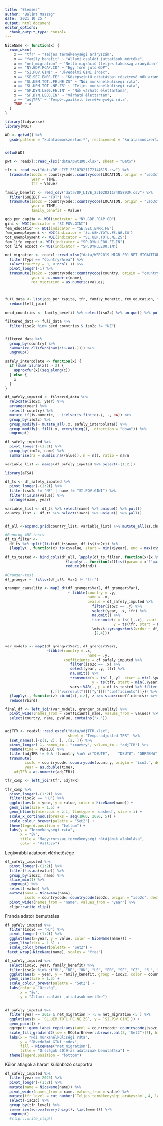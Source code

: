 ```yaml
---
title: "Elemzes"
author: "Balint Mazzag"
date: '2021 10 25 '
output: html_document
editor_options: 
  chunk_output_type: console
---
```


```r
NiceName <- function(x) {
  case_when(
    x == "tfr" ~ "Teljes termékenységi arányszám",
    x == "family_benefit" ~ "Állami családi juttatások mértéke",
    x == "net_migration" ~ "Nettó migráció (teljes lakosság arányában)",
    x == "NY.GDP.PCAP.CD" ~ "Egy főre jutó GDP",
    x == "SI.POV.GINI" ~ "Jövedelmi GINI index",
    x == "SE.SEC.ENRR.FE" ~ "Középszintű oktatásban résztvevő nők aránya",
    x == "SL.UEM.TOTL.FE.NE.ZS" ~ "Női munkanélküliségi ráta",
    x == "SL.UEM.TOTL.NE.ZS" ~ "Teljes munkanélküliségi ráta",
    x == "SP.DYN.LE00.FE.IN" ~ "Nők várható élettartama",
    x == "SP.DYN.LE00.IN" ~ "Várható élettartam",
    x == "adjTFR" ~ "Tempó-igazított termékenységi ráta",
    TRUE ~ x
  )
}


```


```r
library(tidyverse)
library(WDI)

WD <- getwd() %>% 
  gsub(pattern = "kutatasmodszertan.*", replacement = "kutatasmodszertan")


setwd(WD)
```

```r

pwt <- readxl::read_xlsx("data/pwt100.xlsx", sheet = "Data")

tfr <- read_csv("data/DP_LIVE_25102021172144615.csv") %>% 
  transmute(iso2c = countrycode::countrycode(LOCATION, origin = "iso3c", destination = "iso2c"), 
            year = TIME, 
            tfr = Value)

family_benefit <- read_csv("data/DP_LIVE_25102021174058939.csv") %>% 
  filter(SUBJECT == "TOT") %>% 
  transmute(iso2c = countrycode::countrycode(LOCATION, origin = "iso3c", destination = "iso2c"), 
            year = TIME, 
            family_benefit = Value)

gdp_per_capita <- WDI(indicator = "NY.GDP.PCAP.CD")
gini <- WDI(indicator = "SI.POV.GINI")
fem_education <- WDI(indicator = "SE.SEC.ENRR.FE")
fem_unemployment <- WDI(indicator = "SL.UEM.TOTL.FE.NE.ZS")
tot_unemployment <- WDI(indicator = "SL.UEM.TOTL.NE.ZS")
fem_life_expect <- WDI(indicator = "SP.DYN.LE00.FE.IN")
tot_life_expect <- WDI(indicator = "SP.DYN.LE00.IN")

net_migration <- readxl::read_xlsx("data/WPP2019_MIGR_F01_NET_MIGRATION_RATE.xlsx") %>% 
  filter(Type == "Country/Area") %>% 
  select(country = 3, 8:ncol(.)) %>% 
  pivot_longer(-1) %>% 
  transmute(iso2c = countrycode::countrycode(country, origin = "country.name", destination = "iso2c"),
            year = as.numeric(name),
            net_migration = as.numeric(value))



full_data <- list(gdp_per_capita, tfr, family_benefit, fem_education, fem_life_expect, fem_unemployment, tot_life_expect, tot_unemployment, gini, net_migration) %>% 
  reduce(left_join)

oecd_countries <- family_benefit %>% select(iso2c) %>% unique() %>% pull()

filtered_data <- full_data %>% 
  filter(iso2c %in% oecd_countries & iso2c != "NZ")


filtered_data %>% 
  group_by(country) %>%  
  summarize_all(funs(sum(!is.na(.)))) %>% 
  ungroup()
```


```r
safely_interpolate <- function(x) {
  if (sum(!is.na(x)) > 2) {
    approxfun(x)(seq_along(x))
  } else {
    x
  }
}

df_safely_imputed <- filtered_data %>% 
  relocate(iso2c, year) %>% 
  arrange(year) %>% 
  select(-country) %>% 
  mutate_if(is.numeric, ~ ifelse(is.finite(.), ., NA)) %>%
  group_by(iso2c) %>% 
  group_modify(~ mutate_all(.x, safely_interpolate)) %>% 
  group_modify(~ fill(.x, everything(), .direction = "down")) %>% 
  ungroup()

df_safely_imputed %>% 
  pivot_longer(-(1:2)) %>% 
  group_by(iso2c, name) %>% 
  summarise(na = sum(is.na(value)), n = n(), ratio = na/n)

variable_list <- names(df_safely_imputed %>% select(-(1:2)))

```




```r
library(aTSA)

df_ts <- df_safely_imputed %>% 
  pivot_longer(-(1:2)) %>% 
  filter(iso2c != "NZ" | name != "SI.POV.GINI") %>% 
  filter(!is.na(value)) %>% 
  arrange(name, year)

variable_list <- df_ts %>% select(name) %>% unique() %>% pull()
country_list <- df_ts %>% select(iso2c) %>% unique() %>% pull()


df_all <-expand.grid(country_list, variable_list) %>% mutate_all(as.character) %>% filter(Var1 != "NZ" | Var2 != "SI.POV.GINI")
```


```r
#Running ADF tests
df_ts_filter <- 
  df_ts %>% split(list(df_ts$name, df_ts$iso2c)) %>% 
  {lapply(., function(x) ts(x$value, start = min(x$year), end = max(x$year)))}

df_ts_tested <- bind_cols(df_all, lapply(df_ts_filter, function(x){x %>% PP.test()}) %>% 
                            {lapply(., function(x){list(param = x[["parameter"]][["Truncation lag parameter"]], p_value = x$p.value) %>% data.frame()})} %>% 
                            reduce(rbind))
```


```r
#Granger-test
df_granger <- filter(df_all, Var2 != "tfr")

granger_causality <- map2_df(df_granger$Var2, df_granger$Var1,
                             ~ tibble(country = .y, 
                                      name = .x, 
                                      pvalue = df_safely_imputed %>% 
                                        filter(iso2c == .y) %>% 
                                        select(year, .x, tfr) %>% 
                                        na.omit() %>% 
                                        transmute(x = ts(.[,.x], start = min(.$year), end = max(.$year)),
                                                  y = ts(tfr, start = min(.$year), end = max(.$year))) %>% 
                                        lmtest::grangertest(order = df_ts_tested %>% filter(Var1 == .y, Var2 == .x) %>% pull(param)) %>% 
                                        .[2,4]))


var_models <- map2(df_granger$Var1, df_granger$Var2,
                   ~tibble(country = .x, 
                                      name = .y, 
                           coefficients = df_safely_imputed %>% 
                              filter(iso2c == .x) %>% 
                              select(year, .y, tfr) %>% 
                              na.omit() %>%
                              transmute(x = ts(.[,.y], start = min(.$year), end = max(.$year)),
                                        y = ts(tfr, start = min(.$year), end = max(.$year))) %>% 
                              vars::VAR(., p = df_ts_tested %>% filter(Var1 == .x, Var2 == .y) %>% pull(param), type = "const") %>% 
                     {.[["varresult"]][["y"]][["coefficients"]]})) %>% 
  {lapply(., function(z) cbind(z[,1:2], z %>% stack(coefficients)) %>% rownames_to_column("coefficients_name"))} %>% 
  reduce(rbind)

final_df <- left_join(var_models, granger_causality) %>% 
  pivot_wider(names_from = coefficients_name, values_from = values) %>% 
  select(country, name, pvalue, contains("x."))



```

```r

adjTFR <- readxl::read_excel("data/adjTFR.xlsx", 
                             sheet = "Tempo-adjusted TFR") %>% 
  {set_names(.[-c(1, 2), ], .[2, ])} %>% 
  pivot_longer(-1, names_to = "country", values_to = "adjTFR") %>% 
  rename(time = PERIOD) %>% 
  filter(adjTFR != 0 & !(country %in% c("DEUTE",	"DEUTW", "GBRTENW",	"GBR_NIR",	"GBR_SCO"))) %>% 
  transmute(
         iso2c = countrycode::countrycode(country, origin = "iso3c", destination = "iso2c"),
         year = as.double(time),
    adjTFR = as.numeric(adjTFR))

tfr_comp <- left_join(tfr, adjTFR)

tfr_comp %>% 
  pivot_longer(-(1:2)) %>% 
  filter(iso2c == "HU") %>% 
  ggplot(aes(x = year, y = value, color = NiceName(name)))+
  geom_line(size = 1.5) +
  geom_hline(yintercept = 2.1, linetype = "dashed", size = 1) + 
  scale_x_continuous(breaks = seq(1960, 2020, 5)) +
  scale_colour_brewer(palette = "Set2") +
  theme(legend.position = "bottom") +
  labs(y = "Termékenységi ráta",
       x = "Év",
       title = "Magyarország termékenységi rátájának alakulása",
       color = "Változó")
```

Legkorábbi adatpont elérhetősége

```r

df_safely_imputed %>% 
  pivot_longer(-(1:2)) %>% 
  filter(!is.na(value)) %>% 
  group_by(iso2c, name) %>% 
  slice_min(1) %>% 
  ungroup() %>% 
  select(-value) %>% 
  mutate(name = NiceName(name),
         iso2c = countrycode::countrycode(iso2c, origin = "iso2c", destination = "country.name")) %>% 
  pivot_wider(names_from = "name", values_from = "year") %>% 
  clipr::write_clip()

```


Francia adatok bemutatása

```r

df_safely_imputed %>% 
  filter(iso2c == "HU") %>% 
  pivot_longer(-(1:2)) %>% 
  ggplot(aes(x=year, y = value, color = NiceName(name))) +
  geom_line(size = 1.5) +
  scale_color_brewer(palette = "Set2") +
 facet_wrap(~NiceName(name), scales = "free")

df_safely_imputed %>% 
  select(iso2c, year, family_benefit) %>% 
  filter(iso2c %in% c("HU", "DE", "UK", "US", "FR", "SE", "CZ", "PL", "PT") & !is.na(family_benefit) & year <2018) %>% 
  ggplot(aes(x = year, y = family_benefit, group = iso2c, color = countrycode::countrycode(iso2c, origin = "iso2c", destination = "country.name"))) +
  geom_line(size = 1.5) +
  scale_colour_brewer(palette = "Set2") +
  labs(color = "Ország",
       x = "Év",
       y = "Állami családi juttatások mértéke")
  

df_safely_imputed %>% 
  filter(year == 2019 & net_migration > -5 & net_migration <5 ) %>% 
  ggplot(aes(x = `SL.UEM.TOTL.FE.NE.ZS`, y = `SI.POV.GINI`)) +
  geom_point() +
  ggrepel::geom_label_repel(aes(label = countrycode::countrycode(iso2c, origin = "iso2c", destination = "country.name"), fill = net_migration)) +
  scale_fill_gradient2(low = RColorBrewer::brewer.pal(3, "Set2")[2], high = RColorBrewer::brewer.pal(3, "Set2")[1]) +
  labs(x = "Női munkanélküliségi ráta",
       y = "Jövedelmi GINI index",
       fill = NiceName("net_migration"),
       title = "Országok 2019-as adatainak bemutatása") +
  theme(legend.position = "bottom")
```

Külön átlagok a három különböző csoportra

```r
df_safely_imputed %>%
  filter(year == 2020) %>% 
  pivot_longer(-(1:2)) %>% 
  mutate(name = NiceName(name)) %>% 
  pivot_wider(names_from = name, values_from = value) %>% 
  mutate(tfr_level = cut_number(`Teljes termékenységi arányszám`, 4, labels = c("low", "mid_low", "mid_high", "high"))) %>% 
  select(-iso2c) %>% 
  group_by(tfr_level) %>% 
  summarise(across(everything(), list(mean))) %>% 
  ungroup()
  #clipr::write_clip()

```

